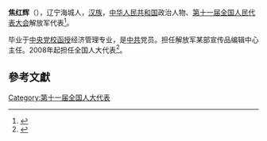 '''焦红辉'''（{{bd|1960年||}}），辽宁海城人，[[汉族|汉族]]，[[中华人民共和国|中华人民共和国]]政治人物、[[第十一届全国人民代表大会|第十一届全国人民代表大会]]解放军代表<ref>{{cite web|author=新华网|title=第十一届全国人大代表|url=http://news.xinhuanet.com/ziliao/2008-03/03/content_7708230.htm?node=36628|publisher=新华网|accessdate=2014-01-07|archive-date=2014-01-10|archive-url=https://web.archive.org/web/20140110211415/http://news.xinhuanet.com/ziliao/2008-03/03/content_7708230.htm?node=36628|dead-url=no}}</ref>。

毕业于[[中央党校函授|中央党校函授]]经济管理专业，是[[中共|中共]]党员。担任解放军某部宣传品编辑中心主任。2008年起担任全国人大代表<ref>{{cite news|title=全国人大代表信息-焦红辉|url= http://210.82.31.1:8084/delegate/viewDelegate.action?dbid=112966|accessdate=2013-04-05|newspaper=全国人大网}}</ref>。

==參考文獻==
{{reflist}}
[[Category:第十一届全国人大代表|Category:第十一届全国人大代表]]